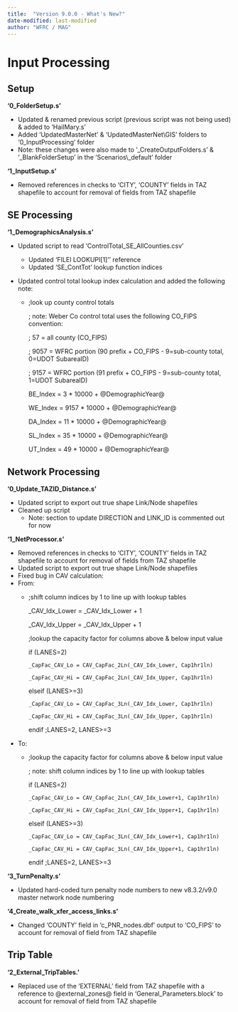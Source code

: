 ```yaml
---
title:  "Version 9.0.0 - What's New?"
date-modified: last-modified
author: "WFRC / MAG"
---
```


# Input Processing

## Setup
**'0_FolderSetup.s'**

 - Updated & renamed previous script (previous script was not being used) & added to 'HailMary.s'
 - Added 'UpdatedMasterNet' & 'UpdatedMasterNet\\GIS' folders to '0_InputProcessing' folder
 - Note: these changes were also made to '_CreateOutputFolders.s' & '_BlankFolderSetup' in the 'Scenarios\\_default' folder

**'1_InputSetup.s'**

 - Removed references in checks to 'CITY', 'COUNTY' fields in TAZ shapefile to account for removal of fields from TAZ shapefile

## SE Processing
**'1_DemographicsAnalysis.s'**

- Updated script to read 'ControlTotal_SE_AllCounties.csv'
    - Updated 'FILEI LOOKUPI[1]'' reference
    - Updated 'SE_ContTot' lookup function indices
- Updated control total lookup index calculation and added the following note:
 
    - ::: {.callout-note collapse="true"}
      ;look up county control totals
    
      ;  note: Weber Co control total uses the following CO_FIPS convention: 
    
      ;        57 = all county   (CO_FIPS) 
    
      ;      9057 = WFRC portion (90 prefix + CO_FIPS - 9=sub-county total, 0=UDOT  SubareaID) 
    
      ;      9157 = WFRC portion (91 prefix + CO_FIPS - 9=sub-county total, 1=UDOT  SubareaID) 
    
      BE_Index =    3 * 10000  +  @DemographicYear@ 
    
      WE_Index = 9157 * 10000  +  @DemographicYear@ 
    
      DA_Index =   11 * 10000  +  @DemographicYear@ 
    
      SL_Index =   35 * 10000  +  @DemographicYear@ 
    
      UT_Index =   49 * 10000  +  @DemographicYear@ 
      :::

## Network Processing

**'0_Update_TAZID_Distance.s'**

 - Updated script to export out true shape Link/Node shapefiles
 - Cleaned up script
    - Note: section to update DIRECTION and LINK_ID is commented out for now

**'1_NetProcessor.s'**

 - Removed references in checks to 'CITY', 'COUNTY' fields in TAZ shapefile to account for removal of fields from TAZ shapefile
 - Updated script to export out true shape Link/Node shapefiles
 - Fixed bug in CAV calculation:
 - From:
    - ::: {.callout-note collapse="true"}
      ;shift column indices by 1 to line up with lookup tables

      _CAV_Idx_Lower = _CAV_Idx_Lower + 1

      _CAV_Idx_Upper = _CAV_Idx_Upper + 1

      ;lookup the capacity factor for columns above & below input value

      if (LANES=2)

          _CapFac_CAV_Lo = CAV_CapFac_2Ln(_CAV_Idx_Lower, Cap1hr1ln)

          _CapFac_CAV_Hi = CAV_CapFac_2Ln(_CAV_Idx_Upper, Cap1hr1ln)

      elseif (LANES>=3)

          _CapFac_CAV_Lo = CAV_CapFac_3Ln(_CAV_Idx_Lower, Cap1hr1ln)

          _CapFac_CAV_Hi = CAV_CapFac_3Ln(_CAV_Idx_Upper, Cap1hr1ln)

      endif  ;LANES=2, LANES>=3
      :::

 - To:
    - ::: {.callout-note collapse="true"}
      ;lookup the capacity factor for columns above & below input value

      ; note: shift column indices by 1 to line up with lookup tables

      if (LANES=2)
  
          _CapFac_CAV_Lo = CAV_CapFac_2Ln(_CAV_Idx_Lower+1, Cap1hr1ln)

          _CapFac_CAV_Hi = CAV_CapFac_2Ln(_CAV_Idx_Upper+1, Cap1hr1ln)
  
      elseif (LANES>=3)
  
          _CapFac_CAV_Lo = CAV_CapFac_3Ln(_CAV_Idx_Lower+1, Cap1hr1ln)

          _CapFac_CAV_Hi = CAV_CapFac_3Ln(_CAV_Idx_Upper+1, Cap1hr1ln)
  
      endif  ;LANES=2, LANES>=3
      :::

**'3_TurnPenalty.s'**

 - Updated hard-coded turn penalty node numbers to new v8.3.2/v9.0 master network node numbering

**'4_Create_walk_xfer_access_links.s'**

 - Changed 'COUNTY' field in 'c_PNR_nodes.dbf' output to 'CO_FIPS' to account for removal of field from TAZ shapefile

## Trip Table

**'2_External_TripTables.'**

 - Replaced use of the 'EXTERNAL' field from TAZ shapefile with a reference to @external_zones@ field in 'General_Parameters.block' to account for removal of field from TAZ shapefile